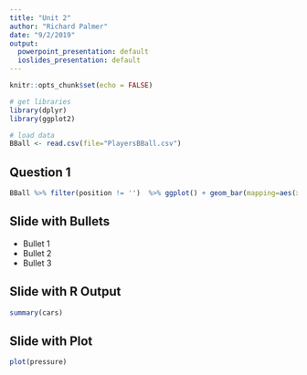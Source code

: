 ```yaml
---
title: "Unit 2"
author: "Richard Palmer"
date: "9/2/2019"
output:
  powerpoint_presentation: default
  ioslides_presentation: default
---
```


```r
knitr::opts_chunk$set(echo = FALSE)
```

```r
# get libraries
library(dplyr)
library(ggplot2)

# load data
BBall <- read.csv(file="PlayersBBall.csv")
```
## Question 1
```r
BBall %>% filter(position != '')  %>% ggplot() + geom_bar(mapping=aes(x=position)) + ggtitle("Count per position")

```

## Slide with Bullets

- Bullet 1
- Bullet 2
- Bullet 3

## Slide with R Output

```r
summary(cars)
```

## Slide with Plot

```r
plot(pressure)
```

